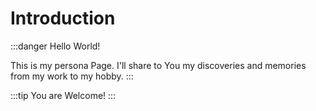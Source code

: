 # Introduction

:::danger
Hello World!


This is my persona Page. I'll share to You my discoveries and memories from my work to my hobby.
:::

:::tip
You are Welcome!
:::
